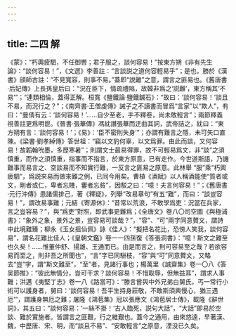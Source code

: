 ```yaml
---
---
---
```

title: 二四 解
---




《蒙》：“朽輿疲駟，不任御轡；君子服之，談何容易！”按東方朔《非有先生論》：“談何容易！”，《文選》李善註：“言談説之道何容輕易乎”；是也，勝於《漢書》顔師古註：“不見寬容，則事不易。”蓋即“説難”之意，謂言之匪易也。《舊唐書·后妃傳》上長孫皇后曰：“況在臣下，情疏禮隔，故韓非爲之‘説難’，東方稱其‘不易’”；“連類相倫，蓋得正解。桓寬《鹽鐵論·鹽鐵鍼石》：“故曰：‘談何容易！’談且不易，而況行之？”；《南齊書·王僧虔傳》誡子之不讀書而冒爲“言家”以“欺人”，有曰：“曼倩有云：‘談何容易！’……自少至老，手不釋卷，尚未敢輕言”；兩節釋義視善註更爲明鬯。《晉書·張華傳》馮紞譖張華而迂曲其詞，武帝詰之，紞曰：“東方朔有言：‘談何容易！’；《易》：‘臣不密則失身’”；亦謂有難言之隱，未可矢口直陳。《梁書·劉孝綽傳》答世祖：“竊以文豹何辜，以文爲罪。由此而談，又何容易！故韜翰吮墨，多歷寒暑”；則謂文士最易得罪，故不可輕易爲文，非“談”之須慎重，而作之須慎重，指事而不指言，於東方原意，已有走作。今世道斯語，乃譏難事而易言之、空談易而不知實行難，一反言之匪易之原意。此林舉 “服”乘“朽輿疲駟”，爲説來易而做來難之例，已同今用矣。曹植《酒賦》以人稱酒能使“質者或文，剛者或仁，卑者忘賤，窶者忘貧”，因駁之曰：“噫！夫言何容易！”；《舊唐書·元行沖傳》患諸儒排己，著《釋疑》，列舉“改易章句”有五“難”，而曰：“談豈容易！”，謂改易事難；元結《寄源休》：“昔常以荒浪，不敢學爲吏：況當在兵家，言之豈容易？”，與“爲吏”對照，即武事更難爲；《全唐文》卷八〇司空圖《與極浦書》：“象外之象，景外之景，豈容易可談哉？”，“容”、“可”兩字同意贅文，謂詩中此境難臻；柳永《玉女摇仙佩》詠《佳人》：“擬把名花比，恐傍人笑我，談何容易”，謂名花難比佳人；《皇朝文鑑》卷一一四孫復《答張洞書》：“噫！斯文之難至也久矣！……惟董仲舒、揚雄、王通而已。由是而言之，則可容易至之哉？若欲容易而至之，則非吾之所聞也”，“言”字已同駢枝，“容”與“可”同意贅文，又略去“豈”字，謂“斯文難至”，“至”者，見諸行事也；楊萬里《誠齋集》卷一〇八《答吴節推》：“彼此無情分，豈可干求？談何容易！不惜取辱，但無益耳”，謂求人事難；洪邁《夷堅丁志》卷一八《路當可》：“滕言嘗與中外兄弟白舅氏，丐一常行小術可以護身者，舅曰：‘談何容易！吾平生持身莊敬，不敢斯須興慢心，猶三遇厄’”，謂護身無厄之難；屠隆《鴻苞集》冠以張應文《鴻苞居士傳》，載隆《辭世詞》，其五曰：“談何容易：‘一絲不掛！’古人臨死，説句大話”，“大話”即易於空談、難於實施者。皆謂言之匪艱，行之維艱也。蓋今之通用，由來悠遠，早著漢、魏，中歷唐、宋、明，而“談且不易”、“安敢輕言”之原意，湮没已久矣。